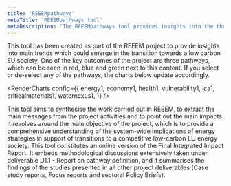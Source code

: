 ```yaml
---
title: 'REEEMpathways'
metaTitle: 'REEEMpathways tool'
metaDescription: 'The REEEMpathways tool provides insights into the three pathways, which narrate three stories revolving around main trends which could emerge in the transition towards a low carbon EU society'
---
```



This tool has been created as part of the REEEM project to provide insights into main trends which could emerge in the transition towards a low carbon EU society. One of the key outcomes of the project are three pathways, which can be seen in red, blue and green next to this content. If you select or de-select any of the pathways, the charts below update accordingly.

<RenderCharts
  config={{
    energy1,
    economy1,
    health1,
    vulnerability1,
    lca1,
    criticalmaterials1,
    waternexus1,
  }}
/>

This tool aims to synthesise the work carried out in REEEM, to extract the main messages from the project activities and to point out the main impacts. It revolves around the main objective of the project, which is to provide a comprehensive understanding of the system-wide implications of energy strategies in support of transitions to a competitive low-carbon EU energy society. This tool constitutes an online version of the Final Integrated Impact Report. It embeds methodological discussions extensively taken under deliverable D1.1 - Report on pathway definition, and it summarises the findings of the studies presented in all other project deliverables (Case study reports, Focus reports and sectoral Policy Briefs).

